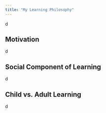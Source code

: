 ```yaml
---
title: "My Learning Philosophy"
---
```


d

## Motivation

d

## Social Component of Learning

d

## Child vs. Adult Learning

d
